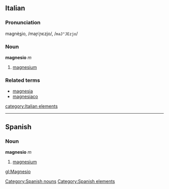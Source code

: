 ==Italian==
===Pronunciation===
magnè<u>s</u>io, /maɲˈɲɛzjo/, /<tt>maJ"JEzjo</tt>/
===Noun===
'''magnesio''' ''m''

# [[magnesium]]
===Related terms===
*[[magnesia]]
*[[magnesiaco]]
[[category:Italian elements]]
----
== Spanish ==
=== Noun ===
'''magnesio''' ''m''
# [[magnesium]]

[[Category:Spanish nouns]]
[[Category:Spanish elements]]

[[gl:Magnesio]]